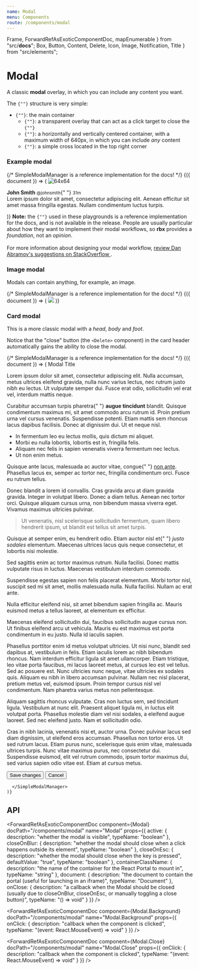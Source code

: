 ```yaml
---
name: Modal
menu: Components
route: /components/modal
---
```



  Frame,
  ForwardRefAsExoticComponentDoc,
  mapEnumerable
} from "src/__docs__";
  Box,
  Button,
  Content,
  Delete,
  Icon,
  Image,
  Notification,
  Title
} from "src/elements";

# Modal

A classic **modal** overlay, in which you can include any content you want.

<Content>
  <p>
    The <code>{"<Modal>"}</code> structure is very simple:
  </p>
  <ul>
    <li>
      <code>{"<Modal>"}</code>: the main container
      <ul>
        <li>
          <code>{"<Modal.Background>"}</code>: a transparent overlay that can
          act as a click target to close the <code>{"<Modal>"}</code>
        </li>
        <li>
          <code>{"<Modal.Content>"}</code>: a horizontally and vertically
          centered container, with a maximum width of 640px, in which you can
          include <em>any</em> content
        </li>
        <li>
          <code>{"<Modal.Close>"}</code>: a simple cross located in the top
          right corner
        </li>
      </ul>
    </li>
  </ul>
</Content>

### Example modal

<Playground>
  <Frame forceHeight style={{ height: "350px" }}>
    {/* SimpleModalManager is a reference implementation for the docs! */}
    {({ document }) => (
      <SimpleModalManager modalProps={{ closeOnBlur: true, document }}>
        <Modal.Background />
        <Modal.Content>
          <Box>
            <Media>
              <Media.Item as="figure" align="left">
                <Image.Container as="p" size={64}>
                  <Image
                    alt="64x64"
                    src="https://bulma.io/images/placeholders/128x128.png"
                  />
                </Image.Container>
              </Media.Item>
              <Media.Item>
                <Content>
                  <p>
                    <strong>John Smith</strong> <small>@johnsmith</small>{" "}
                    <small>31m</small>
                    <br />
                    Lorem ipsum dolor sit amet, consectetur adipiscing elit.
                    Aenean efficitur sit amet massa fringilla egestas. Nullam
                    condimentum luctus turpis.
                  </p>
                </Content>
                <Level breakpoint="mobile">
                  <Level.Item align="left">
                    <Level.Item as="a">
                      <Icon size="small">
                        <FontAwesomeIcon icon={faRetweet} />
                      </Icon>
                    </Level.Item>
                    <Level.Item as="a">
                      <Icon size="small">
                        <FontAwesomeIcon icon={faHeart} />
                      </Icon>
                    </Level.Item>
                  </Level.Item>
                </Level>
              </Media.Item>
            </Media>
          </Box>
        </Modal.Content>
        <Modal.Close />
      </SimpleModalManager>
    )}
  </Frame>
</Playground>

<Notification color="warning">
  <strong>Note:</strong> the <code>{"<SimpleModalManager>"}</code> used in these
  playgrounds is a reference implementation for the docs, and is not available
  in the release. People are usually particular about how they want to implement
  their modal workflows, so <strong>rbx</strong> provides a <em>foundation</em>,
  not an <em>opinion</em>.
  <br />
  <br />
  For more information about designing your modal workflow, <a
    target="_blank"
    href="https://stackoverflow.com/a/35641680/465164"
  >
    review Dan Abramov's suggestions on StackOverflow
  </a>.
</Notification>

### Image modal

Modals can contain anything, for example, an image.

<Playground>
  <Frame forceHeight style={{ height: "500px" }}>
    {/* SimpleModalManager is a reference implementation for the docs! */}
    {({ document }) => (
      <SimpleModalManager modalProps={{ closeOnBlur: true, document }}>
        <Modal.Background />
        <Modal.Content>
          <Image.Container as="p" size="4by3">
            <Image src="https://bulma.io/images/placeholders/1280x960.png" />
          </Image.Container>
        </Modal.Content>
        <Modal.Close />
      </SimpleModalManager>
    )}
  </Frame>
</Playground>

### Card modal

This is a more classic modal with a _head_, _body_ and _foot_.

Notice that the "close" button (the `<Delete>` component) in the card header automatically gains the ability to close the modal.

<Playground>
  <Frame forceHeight style={{ height: "500px" }}>
    {/* SimpleModalManager is a reference implementation for the docs! */}
    {({ document }) => (
      <SimpleModalManager modalProps={{ closeOnBlur: true, document }}>
        <Modal.Background />
        <Modal.Card>
          <Modal.Card.Head>
            <Modal.Card.Title>Modal Title</Modal.Card.Title>
            <Delete />
          </Modal.Card.Head>
          <Modal.Card.Body>
            <Content>
              <Title>Hello world</Title>
              <p>
                Lorem ipsum dolor sit amet, consectetur adipiscing elit. Nulla
                accumsan, metus ultrices eleifend gravida, nulla nunc varius
                lectus, nec rutrum justo nibh eu lectus. Ut vulputate semper
                dui. Fusce erat odio, sollicitudin vel erat vel, interdum mattis
                neque.
              </p>
              <Title as="h2">Second level</Title>
              <p>
                Curabitur accumsan turpis pharetra{" "}
                <strong>augue tincidunt</strong> blandit. Quisque condimentum
                maximus mi, sit amet commodo arcu rutrum id. Proin pretium urna
                vel cursus venenatis. Suspendisse potenti. Etiam mattis sem
                rhoncus lacus dapibus facilisis. Donec at dignissim dui. Ut et
                neque nisl.
              </p>
              <ul>
                <li>
                  In fermentum leo eu lectus mollis, quis dictum mi aliquet.
                </li>
                <li>
                  Morbi eu nulla lobortis, lobortis est in, fringilla felis.
                </li>
                <li>
                  Aliquam nec felis in sapien venenatis viverra fermentum nec
                  lectus.
                </li>
                <li>Ut non enim metus.</li>
              </ul>
              <Title as="h3">Third level</Title>
              <p>
                Quisque ante lacus, malesuada ac auctor vitae, congue{" "}
                <a href="#non-ante">non ante</a>. Phasellus lacus ex, semper ac
                tortor nec, fringilla condimentum orci. Fusce eu rutrum tellus.
              </p>
              <Content.OrderedList>
                <Content.OrderedList.Item>
                  Donec blandit a lorem id convallis.
                </Content.OrderedList.Item>
                <Content.OrderedList.Item>
                  Cras gravida arcu at diam gravida gravida.
                </Content.OrderedList.Item>
                <Content.OrderedList.Item>
                  Integer in volutpat libero.
                </Content.OrderedList.Item>
                <Content.OrderedList.Item>
                  Donec a diam tellus.
                </Content.OrderedList.Item>
                <Content.OrderedList.Item>
                  Aenean nec tortor orci.
                </Content.OrderedList.Item>
                <Content.OrderedList.Item>
                  Quisque aliquam cursus urna, non bibendum massa viverra eget.
                </Content.OrderedList.Item>
                <Content.OrderedList.Item>
                  Vivamus maximus ultricies pulvinar.
                </Content.OrderedList.Item>
              </Content.OrderedList>
              <blockquote>
                Ut venenatis, nisl scelerisque sollicitudin fermentum, quam
                libero hendrerit ipsum, ut blandit est tellus sit amet turpis.
              </blockquote>
              <p>
                Quisque at semper enim, eu hendrerit odio. Etiam auctor nisl et{" "}
                <em>justo sodales</em> elementum. Maecenas ultrices lacus quis
                neque consectetur, et lobortis nisi molestie.
              </p>
              <p>
                Sed sagittis enim ac tortor maximus rutrum. Nulla facilisi.
                Donec mattis vulputate risus in luctus. Maecenas vestibulum
                interdum commodo.
              </p>
              <p>
                Suspendisse egestas sapien non felis placerat elementum. Morbi
                tortor nisl, suscipit sed mi sit amet, mollis malesuada nulla.
                Nulla facilisi. Nullam ac erat ante.
              </p>
              <Title as="h4">Fourth level</Title>
              <p>
                Nulla efficitur eleifend nisi, sit amet bibendum sapien
                fringilla ac. Mauris euismod metus a tellus laoreet, at
                elementum ex efficitur.
              </p>
              <p>
                Maecenas eleifend sollicitudin dui, faucibus sollicitudin augue
                cursus non. Ut finibus eleifend arcu ut vehicula. Mauris eu est
                maximus est porta condimentum in eu justo. Nulla id iaculis
                sapien.
              </p>
              <p>
                Phasellus porttitor enim id metus volutpat ultricies. Ut nisi
                nunc, blandit sed dapibus at, vestibulum in felis. Etiam iaculis
                lorem ac nibh bibendum rhoncus. Nam interdum efficitur ligula
                sit amet ullamcorper. Etiam tristique, leo vitae porta faucibus,
                mi lacus laoreet metus, at cursus leo est vel tellus. Sed ac
                posuere est. Nunc ultricies nunc neque, vitae ultricies ex
                sodales quis. Aliquam eu nibh in libero accumsan pulvinar.
                Nullam nec nisl placerat, pretium metus vel, euismod ipsum.
                Proin tempor cursus nisl vel condimentum. Nam pharetra varius
                metus non pellentesque.
              </p>
              <Title as="h5">Fifth level</Title>
              <p>
                Aliquam sagittis rhoncus vulputate. Cras non luctus sem, sed
                tincidunt ligula. Vestibulum at nunc elit. Praesent aliquet
                ligula mi, in luctus elit volutpat porta. Phasellus molestie
                diam vel nisi sodales, a eleifend augue laoreet. Sed nec
                eleifend justo. Nam et sollicitudin odio.
              </p>
              <Title as="h6">Sixth level</Title>
              <p>
                Cras in nibh lacinia, venenatis nisi et, auctor urna. Donec
                pulvinar lacus sed diam dignissim, ut eleifend eros accumsan.
                Phasellus non tortor eros. Ut sed rutrum lacus. Etiam purus
                nunc, scelerisque quis enim vitae, malesuada ultrices turpis.
                Nunc vitae maximus purus, nec consectetur dui. Suspendisse
                euismod, elit vel rutrum commodo, ipsum tortor maximus dui, sed
                varius sapien odio vitae est. Etiam at cursus metus.
              </p>
            </Content>
          </Modal.Card.Body>
          <Modal.Card.Foot>
            <Button color="success">Save changes</Button>
            <Button>Cancel</Button>
          </Modal.Card.Foot>
        </Modal.Card>

      </SimpleModalManager>
    )}

  </Frame>
</Playground>

## API

<ForwardRefAsExoticComponentDoc
  component={Modal}
  docPath="/components/modal"
  name="Modal"
  props={{
    active: {
      description: "whether the modal is visible",
      typeName: "boolean"
    },
    closeOnBlur: {
      description:
        "whether the modal should close when a click happens outside its element",
      typeName: "boolean"
    },
    closeOnEsc: {
      description:
        "whether the modal should close when the <ESC> key is pressed",
      defaultValue: "true",
      typeName: "boolean"
    },
    containerClassName: {
      description: "the name of the container for the React Portal to mount in",
      typeName: "string"
    },
    document: {
      description:
        "the document to contain the portal (useful for launching in an iframe)",
      typeName: "Document"
    },
    onClose: {
      description:
        "a callback when the Modal should be closed (usually due to closeOnBlur, closeOnEsc, or manually toggling a close button)",
      typeName: "() => void"
    }
  }}
/>

<ForwardRefAsExoticComponentDoc
  component={Modal.Background}
  docPath="/components/modal"
  name="Modal.Background"
  props={{
    onClick: {
      description: "callback when the component is clicked",
      typeName: "(event: React.MouseEvent) => void"
    }
  }}
/>

<ForwardRefAsExoticComponentDoc
  component={Modal.Card.Body}
  docPath="/components/modal"
  name="Modal.Card.Body"
/>

<ForwardRefAsExoticComponentDoc
  component={Modal.Card.Foot}
  docPath="/components/modal"
  name="Modal.Card.Body"
/>

<ForwardRefAsExoticComponentDoc
  component={Modal.Card.Title}
  docPath="/components/modal"
  name="Modal.Card.Title"
/>

<ForwardRefAsExoticComponentDoc
  component={Modal.Card}
  docPath="/components/modal"
  name="Modal.Card"
/>

<ForwardRefAsExoticComponentDoc
  component={Modal.Close}
  docPath="/components/modal"
  name="Modal.Close"
  props={{
    onClick: {
      description: "callback when the component is clicked",
      typeName: "(event: React.MouseEvent) => void"
    }
  }}
/>

<ForwardRefAsExoticComponentDoc
  component={Modal.Content}
  docPath="/components/modal"
  name="Modal.Content"
/>
